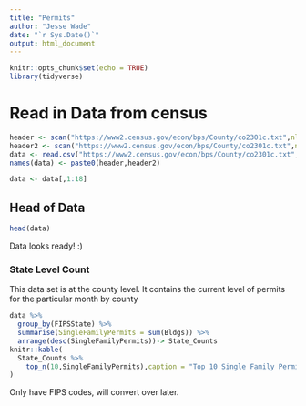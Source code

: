 ```yaml
---
title: "Permits"
author: "Jesse Wade"
date: "`r Sys.Date()`"
output: html_document
---
```


```r
knitr::opts_chunk$set(echo = TRUE)
library(tidyverse)
```

# Read in Data from census

```r
header <- scan("https://www2.census.gov/econ/bps/County/co2301c.txt",nlines= 1, what=character(),sep=",")
header2 <- scan("https://www2.census.gov/econ/bps/County/co2301c.txt",nlines= 1,skip=1 ,what=character(),sep=",")
data <- read.csv("https://www2.census.gov/econ/bps/County/co2301c.txt",skip= 3,header = FALSE)
names(data) <- paste0(header,header2)

data <- data[,1:18]
```

## Head of Data 

```r
head(data)
```

Data looks ready! :)

### State Level Count 

This data set is at the county level. It contains the current level of permits for the particular month by county

```r
data %>% 
  group_by(FIPSState) %>% 
  summarise(SingleFamilyPermits = sum(Bldgs)) %>% 
  arrange(desc(SingleFamilyPermits))-> State_Counts
knitr::kable(
  State_Counts %>% 
    top_n(10,SingleFamilyPermits),caption = "Top 10 Single Family Permits in January 2023, Statewise"
)
```

Only have FIPS codes, will convert over later. 
